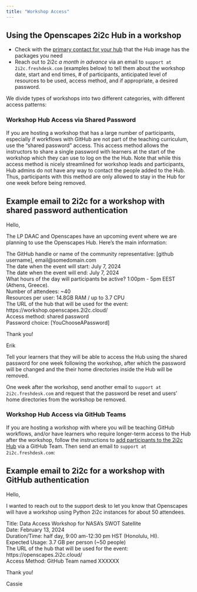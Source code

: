```yaml
---
title: "Workshop Access"
---
```


## Using the Openscapes 2i2c Hub in a workshop

- Check with the [primary contact for your hub](about.qmd#primary-contacts) 
  that the Hub image has the packages you need
- Reach out to 2i2c _a month in advance_ via an email to `support at 2i2c.freshdesk.com` 
  (examples below) to tell them about the workshop date, start and end times, 
  \# of participants, anticipated level of resources to be used, access 
  method, and if appropriate, a desired password.

We divide types of workshops into two different categories, with different
access patterns:

### Workshop Hub Access via Shared Password

If you are hosting a workshop that has a large number of participants, especially
if workflows with GitHub are not part of the teaching curriculum, use the "shared password" 
access. This access method allows the instructors to share a single password
with learners at the start of the workshop which they can use to log on the the 
Hub. Note that while this access method is nicely streamlined for workshop leads and participants, Hub admins do not have any way to contact the people added to the Hub. Thus, participants with this method are only allowed to stay in the Hub for one week before being removed.

::: {.callout-tip collapse="true"}
## Example email to 2i2c for a workshop with shared password authentication

Hello,

The LP DAAC and Openscapes have an upcoming event where we are planning to use 
the Openscapes Hub. Here’s the main information:

The GitHub handle or name of the community representative: [github username], email@somedomain.com \
The date when the event will start: July 7, 2024 \
The date when the event will end: July ​7, 2024 \
What hours of the day will participants be active? 1:00pm - 5pm EEST (Athens, Greece). \
Number of attendees: ~40 \
Resources per user: 14.8GB RAM / up to 3.7 CPU \
The URL of the hub that will be used for the event: https://workshop.openscapes.2i2c.cloud/ \
Access method: shared password \
Password choice: [YouChooseAPassword]

Thank you!

Erik
:::

Tell your learners that they will be able to access the Hub using the shared
password for one week following the workshop, after which the password will
be changed and the their home directories inside the Hub will be removed.

One week after the workshop, send another email to `support at 2i2c.freshdesk.com`
and request that the password be reset and users' home directories from the
workshop be removed.

### Workshop Hub Access via GitHub Teams

If you are hosting a workshop with where you will be teaching GitHub workflows, 
and/or have learners who require longer-term access to the Hub after the workshop, 
follow the instructions to [add participants to the 2i2c Hub](longterm-access.qmd) 
via a GitHub Team. Then send an email to `support at 2i2c.freshdesk.com`:

::: {.callout-tip collapse="true"}
## Example email to 2i2c for a workshop with GitHub authentication

Hello,

I wanted to reach out to the support desk to let you know that Openscapes will have a workshop using Python 2i2c instances for about 50 attendees.

Title: Data Access Workshop for NASA’s SWOT Satellite \
Date: February 13, 2024 \
Duration/Time: half day, 9:00 am-12:30 pm HST (Honolulu, HI). \
Expected Usage: 3.7 GB per person (\~50 people) \
The URL of the hub that will be used for the event: https://openscapes.2i2c.cloud/ \
Access Method: GitHub Team named XXXXXX

Thank you!

Cassie
:::
